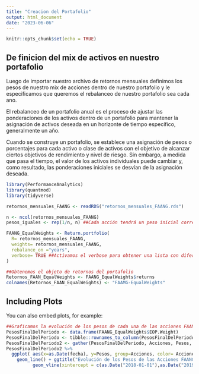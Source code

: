 ```yaml
---
title: "Creacion del Portafolio"
output: html_document
date: "2023-06-06"
---
```


```r
knitr::opts_chunk$set(echo = TRUE)
```

## De finicion del mix de activos en nuestro portafolio

Luego de importar nuestro archivo de retornos mensuales definimos los pesos de nuestro mix de acciones dentro de nuestro portafolio y le especificamos que queremos el rebalanceo de nuestro portafolio sea cada ano. 

El rebalanceo de un portafolio anual es el proceso de ajustar las ponderaciones de los activos dentro de un portafolio para mantener la asignación de activos deseada en un horizonte de tiempo específico, generalmente un año.

Cuando se construye un portafolio, se establece una asignación de pesos o porcentajes para cada activo o clase de activos con el objetivo de alcanzar ciertos objetivos de rendimiento y nivel de riesgo. Sin embargo, a medida que pasa el tiempo, el valor de los activos individuales puede cambiar y, como resultado, las ponderaciones iniciales se desvían de la asignación deseada.

```r
library(PerformanceAnalytics)
library(quantmod)
library(tidyverse)

retornos_mensuales_FAANG <- readRDS("retornos_mensuales_FAANG.rds")

n <- ncol(retornos_mensuales_FAANG)
pesos_iguales <- rep(1/n, n) ##Cada acción tendrá un peso inicial correspondiente al 20%

FAANG_EqualWeights <- Return.portfolio(
  R= retornos_mensuales_FAANG, 
  weights= retornos_mensuales_FAANG, 
  rebalance_on ="years", 
  verbose= TRUE ##Activamos el verbose para obtener una lista con diferentes parámetros relacionados al cálculo del retorno de este inndice
)

##Obtenemos el objeto de retornos del portafolio
Retornos_FAAN_EqualWeights <- FAANG_EqualWeights$returns
colnames(Retornos_FAAN_EqualWeights) <- "FAAMG-EqualWeights"
```

## Including Plots

You can also embed plots, for example:

```r
##Graficamos la evolución de los pesos de cada una de las acciones FAANG para tener una idea de como Return.portfolio hace los rebalanceos en los periodos especificados
PesosFinalDelPeriodo <- data.frame(FAANG_EqualWeights$EOP.Weight) 
PesosFinalDelPeriodo <- tibble::rownames_to_column(PesosFinalDelPeriodo, "fecha")
PesosFinalDelPeriodo2 <- gather(PesosFinalDelPeriodo, Acciones, Pesos, -fecha)
PesosFinalDelPeriodo2 %>%
  ggplot( aes(x=as.Date(fecha), y=Pesos, group=Acciones, color= Acciones)) +
    geom_line() + ggtitle("Evolución de los Pesos de las Acciones FAANG") + labs(x= "Fecha") +
          geom_vline(xintercept = c(as.Date("2018-01-01"),as.Date("2019-01-01"),as.Date("2020-01-01")) , linetype="dotted",  color = "blue", size=0.9)
```



